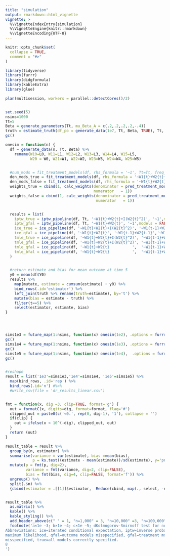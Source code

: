 ```yaml
---
title: "simulation"
output: rmarkdown::html_vignette
vignette: >
  %\VignetteIndexEntry{simulation}
  %\VignetteEngine{knitr::rmarkdown}
  %\VignetteEncoding{UTF-8}
---
```


```r
knitr::opts_chunk$set(
  collapse = TRUE,
  comment = "#>"
)
```

```r
library(tidyverse)
library(furrr)
library(didgformula)
library(kableExtra)
library(glue)

plan(multisession, workers = parallel::detectCores()/2)


set.seed(5)
nsims=1000
Tt=5
Beta = generate_parameters(Tt, mu_Beta_A = c(.2,.2,.2,.2,-.4))
truth = estimate_truth(df_po = generate_data(1e7, Tt, Beta, TRUE), Tt, type = 'levels')
gc()
```


```r

onesim = function(n) {
  df = generate_data(n, Tt, Beta) %>%
    rename(W10=L0, W11=L1, W12=L2, W13=L3, W14=L4, W15=L5,
           W20 = W0, W21=W1, W22=W2, W23=W3, W24=W4, W25=W5)


  #num_mods = fit_treatment_models(df, rhs_formula = '~1', Tt=Tt, freq_w=1)
  den_mods_true = fit_treatment_models(df, rhs_formula = '~W1{t}+W2{t}+I(W2{t}^2)', Tt=Tt, freq_w =1)
  den_mods_false = fit_treatment_models(df, rhs_formula = '~W1{t}+W2{t}', Tt=Tt, freq_w =1)
  weights_true = cbind(1, calc_weights(denominator = pred_treatment_models(df, den_mods_true),
                                       numerator   = 1))
  weights_false = cbind(1, calc_weights(denominator = pred_treatment_models(df, den_mods_false),
                                        numerator   = 1))


  results = list(
    iptw_true = iptw_pipeline(df, Tt, '~W1{t}+W2{t}+I(W2{t}^2)', '~1',models = FALSE),
    iptw_gfal = iptw_pipeline(df, Tt, '~W1{t}+W2{t}', '~1',models = FALSE),
    ice_true = ice_pipeline(df, '~W1{t}+W2{t}+I(W2{t}^2)', '~W1{t-1}+W2{t-1}+I(W2{t-1}^2)','~W1{k}+W2{k}+I(W2{k}^2)',Tt,models = FALSE),
    ice_qfal = ice_pipeline(df, '~W1{t}+W2{t}', '~W1{t-1}+W2{t-1}','~W1{k}+W2{k}',Tt,models = FALSE),
    tmle_true = ice_pipeline(df, '~W1{t}+W2{t}+I(W2{t}^2)', '~W1{t-1}+W2{t-1}+I(W2{t-1}^2)','~W1{k}+W2{k}+I(W2{k}^2)',Tt,models = FALSE, tmle=TRUE, weights=weights_true),
    tmle_gfal = ice_pipeline(df, '~W1{t}+W2{t}+I(W2{t}^2)', '~W1{t-1}+W2{t-1}+I(W2{t-1}^2)','~W1{k}+W2{k}+I(W2{k}^2)',Tt,models = FALSE, tmle=TRUE, weights=weights_false),
    tmle_qfal = ice_pipeline(df, '~W1{t}+W2{t}          ',  '~W1{t-1}+W2{t-1}            ', '~W1{k}+W2{k}          ',Tt,models = FALSE, tmle=TRUE, weights=weights_true),
    tmle_bfal = ice_pipeline(df, '~W1{t}+W2{t}          ',  '~W1{t-1}+W2{t-1}            ', '~W1{k}+W2{k}          ',Tt,models = FALSE, tmle=TRUE, weights=weights_false)
  )


  #return estimate and bias for mean outcome at time 5
  y0 = mean(df$Y0)
  results %>%
    map(mutate, estimate = cumsum(estimate) + y0) %>%
    bind_rows(.id='estimator') %>%
    left_join(truth %>% rename(truth=estimate), by='t') %>%
    mutate(bias = estimate - truth) %>%
    filter(t==5) %>%
    select(estimator, estimate, bias)
}




sims1e3 = future_map(1:nsims, function(x) onesim(1e2), .options = furrr_options(seed=TRUE))
gc()
sims1e4 = future_map(1:nsims, function(x) onesim(1e3), .options = furrr_options(seed=TRUE))
gc()
sims1e5 = future_map(1:nsims, function(x) onesim(1e4),  .options = furrr_options(seed=TRUE))
gc()


#reshape
result = list('1e3'=sims1e3,'1e4'=sims1e4, '1e5'=sims1e5) %>%
  map(bind_rows, .id='rep') %>%
  bind_rows(.id='n') #%>%
  #write_csv(file = 'dr_results_linear.csv')


fmt = function(x, dig =3, clip=TRUE, format='g') {
  out = formatC(x, digits=dig, format=format, flag='#')
  clipped_out = paste0(c('<0.', rep(0, dig-1), '1'), collapse = '')
  if(clip) {
    out = ifelse(x < 10^(-dig), clipped_out, out)
  }
  return (out)
}

result_table = result %>%
  group_by(n, estimator) %>%
  summarise(variance = var(estimate), bias =mean(bias), 
            p = ks.test((estimate - mean(estimate))/sd(estimate), y='pnorm')$p.value) %>%
  mutate(p = fmt(p, dig=2),
         variance = fmt(variance, dig=2, clip=FALSE),
         bias = fmt(bias, dig=4, clip=FALSE, format='f')) %>%
  ungroup() %>%
  split(.$n) %>%
  {cbind(estimator = .[[1]]$estimator,  Reduce(cbind, map(., select, -n:-estimator))) }


result_table %>%
  as.matrix() %>%
  kable() %>%
  kable_styling() %>%
  add_header_above(c(" " = 1, "n=1,000" = 3, "n=10,000" =3, "n=100,000" = 3)) %>%
  footnote('a×1e −3; b×1e −4; c×1e −5; dKolmogorov-Smirnoff test for normality.
Abbreviations: ice=iterated conditional expectation, iptw=inverse probability of treatment weighted, tmle=targeted
maximum likelihood, qfal=outcome models misspecified, gfal=treatment models misspecified, bfal=both sets of models
misspecified, true=all models correctly specified.
8
')





```
